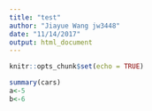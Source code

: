 ```yaml
---
title: "test"
author: "Jiayue Wang jw3448"
date: "11/14/2017"
output: html_document
---
```


```r
knitr::opts_chunk$set(echo = TRUE)
```


```r
summary(cars)
a<-5
b<-6
```

